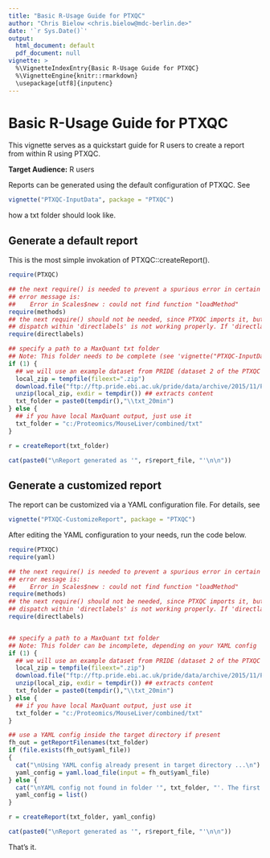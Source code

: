 ```yaml
---
title: "Basic R-Usage Guide for PTXQC"
author: "Chris Bielow <chris.bielow@mdc-berlin.de>"
date: '`r Sys.Date()`'
output:
  html_document: default
  pdf_document: null
vignette: >
  %\VignetteIndexEntry{Basic R-Usage Guide for PTXQC}
  %\VignetteEngine{knitr::rmarkdown}
  \usepackage[utf8]{inputenc}
---
```


# Basic R-Usage Guide for PTXQC

This vignette serves as a quickstart guide for R users to create a report
from within R using PTXQC.

**Target Audience:** R users

Reports can be generated using the default configuration of PTXQC. 
See
```r
vignette("PTXQC-InputData", package = "PTXQC")
```
how a txt folder should look like.

## Generate a default report 

This is the most simple invokation of PTXQC::createReport().

```r
require(PTXQC)

## the next require() is needed to prevent a spurious error in certain R versions (might be a bug in R or a package)
## error message is:
##    Error in Scales$new : could not find function "loadMethod"
require(methods)
## the next require() should not be needed, since PTXQC imports it, but on some systems it seems that a sub function 
## dispatch within 'directlabels' is not working properly. If 'directlabels' is attached, all is well. So ...
require(directlabels)

## specify a path to a MaxQuant txt folder
## Note: This folder needs to be complete (see 'vignette("PTXQC-InputData", package = "PTXQC")')
if (1) {
  ## we will use an example dataset from PRIDE (dataset 2 of the PTXQC publication)
  local_zip = tempfile(fileext=".zip")
  download.file("ftp://ftp.pride.ebi.ac.uk/pride/data/archive/2015/11/PXD003133/txt_20min.zip", destfile = local_zip)
  unzip(local_zip, exdir = tempdir()) ## extracts content
  txt_folder = paste0(tempdir(),"\\txt_20min")
} else {
  ## if you have local MaxQuant output, just use it
  txt_folder = "c:/Proteomics/MouseLiver/combined/txt"
}

r = createReport(txt_folder)

cat(paste0("\nReport generated as '", r$report_file, "'\n\n"))

```

## Generate a customized report

The report can be customized via a YAML configuration file.
For details, see

```r
vignette("PTXQC-CustomizeReport", package = "PTXQC")
```

After editing the YAML configuration to your needs, run the code below.

```r
require(PTXQC)
require(yaml)

## the next require() is needed to prevent a spurious error in certain R versions (might be a bug in R or a package)
## error message is:
##    Error in Scales$new : could not find function "loadMethod"
require(methods)
## the next require() should not be needed, since PTXQC imports it, but on some systems it seems that a subfunction 
## dispatch within 'directlabels' is not working properly. If 'directlabels' is attached, all is well. So ...
require(directlabels)


## specify a path to a MaxQuant txt folder
## Note: This folder can be incomplete, depending on your YAML config
if (1) {
  ## we will use an example dataset from PRIDE (dataset 2 of the PTXQC publication)
  local_zip = tempfile(fileext=".zip")
  download.file("ftp://ftp.pride.ebi.ac.uk/pride/data/archive/2015/11/PXD003133/txt_20min.zip", destfile = local_zip)
  unzip(local_zip, exdir = tempdir()) ## extracts content
  txt_folder = paste0(tempdir(),"\\txt_20min")
} else {
  ## if you have local MaxQuant output, just use it
  txt_folder = "c:/Proteomics/MouseLiver/combined/txt"
}

## use a YAML config inside the target directory if present
fh_out = getReportFilenames(txt_folder)
if (file.exists(fh_out$yaml_file))
{
  cat("\nUsing YAML config already present in target directory ...\n")
  yaml_config = yaml.load_file(input = fh_out$yaml_file)
} else {
  cat("\nYAML config not found in folder '", txt_folder, "'. The first run of PTXQC will create one for you.", sep="")
  yaml_config = list()
}

r = createReport(txt_folder, yaml_config)

cat(paste0("\nReport generated as '", r$report_file, "'\n\n"))

```

That's it.